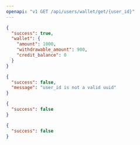 ```yaml
---
openapi: "v1 GET /api/users/wallet/get/{user_id}"
---
```


<ResponseExample>

```json 200
{
  "success": true,
  "wallet": {
    "amount": 1000,
    "withdrawable_amount": 900,
    "credit_balance": 0
  }
}
```

```json 400
{
  "success": false,
  "message": "user_id is not a valid uuid"
}
```

```json 403
{
  "success": false
}
```

```json 404
{
  "success": false
}
```

</ResponseExample>
